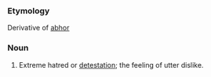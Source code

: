 ===Etymology===
Derivative of [[abhor]]
===Noun===
#Extreme hatred or [[detestation]]; the feeling of utter dislike.